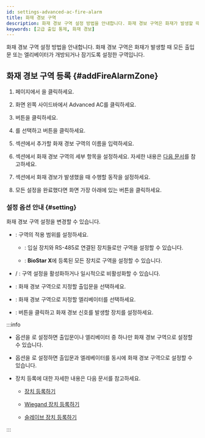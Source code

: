 ```yaml
---
id: settings-advanced-ac-fire-alarm
title: 화재 경보 구역
description: 화재 경보 구역 설정 방법을 안내합니다. 화재 경보 구역은 화재가 발생할 때 모든 출입문 또는 엘리베이터가 개방되거나 잠기도록 설정한 구역입니다.
keywords: [고급 출입 통제, 화재 경보]
---
```


화재 경보 구역 설정 방법을 안내합니다. 화재 경보 구역은 화재가 발생할 때 모든 출입문 또는 엘리베이터가 개방되거나 잠기도록 설정한 구역입니다.

## 화재 경보 구역 등록 {#addFireAlarmZone}

1. <Cmd sid='shell.header.launcher' /> 페이지에서 <Cmd sid='shell.header.setting' />을 클릭하세요.

1. 화면 왼쪽 사이드바에서 <Cmd>Advanced AC</Cmd>를 클릭하세요.

1. <Cmd sid='button.func.addZone' product='2' /> 버튼을 클릭하세요.

1. <Cmd sid='zone.fireAlarm' product='2' />를 선택하고 <Cmd sid='button.apply' product='2' /> 버튼을 클릭하세요.

1. <Cmd sid='common.info' product='2' /> 섹션에서 추가할 화재 경보 구역의 이름을 입력하세요.

1. <Cmd sid='common.setting' product='2' /> 섹션에서 화재 경보 구역의 세부 항목을 설정하세요. 자세한 내용은 [다음 문서](#setting)를 참고하세요.

1. <Cmd sid='common.alarm' product='2' /> 섹션에서 화재 경보가 발생했을 때 수행할 동작을 설정하세요.

1. 모든 설정을 완료했다면 화면 가장 아래에 있는 <Cmd sid='button.apply' product='2' /> 버튼을 클릭하세요.


### 설정 옵션 안내 {#setting}

화재 경보 구역 설정을 변경할 수 있습니다.

* <Cmd sid='zone.globalZone' product='2' />: 구역의 적용 범위를 설정하세요.

  * <Cmd sid='zone.globalZone.local' product='2' />: 입실 장치와 RS-485로 연결된 장치들로만 구역을 설정할 수 있습니다.

  * <Cmd sid='zone.globalZone.global' product='2' />: **BioStar X**에 등록된 모든 장치로 구역을 설정할 수 있습니다.

* <Cmd sid='zone.pause.activated' product='2' /> / <Cmd sid='zone.pause.deactivate' product='2' />: 구역 설정을 활성화하거나 일시적으로 비활성화할 수 있습니다.

* <Cmd sid='zone.pause.doorselected' product='2' />: 화재 경보 구역으로 지정할 출입문을 선택하세요.

* <Cmd sid='zone.pause.liftselected' product='2' />: 화재 경보 구역으로 지정할 엘리베이터를 선택하세요.

* <Cmd sid='zone.deviceInput' product='2' />: <Cmd sid='button.addPlus' product='2' /> 버튼을 클릭하고 화재 경보 신호를 발생할 장치를 설정하세요.

:::info

* <Cmd sid='zone.globalZone' product='2' /> 옵션을 <Cmd sid='zone.globalZone.local' product='2' />로 설정하면 출입문이나 엘리베이터 중 하나만 화재 경보 구역으로 설정할 수 있습니다.

* <Cmd sid='zone.globalZone' product='2' /> 옵션을 <Cmd sid='zone.globalZone.global' product='2' />로 설정하면 출입문과 엘레베이터를 동시에 화재 경보 구역으로 설정할 수 있습니다.

* 장치 등록에 대한 자세한 내용은 다음 문서를 참고하세요.

  * [장치 등록하기](settings-adding-devices)

  * [Wiegand 장치 등록하기](settings-adding-wiegand)

  * [슬레이브 장치 등록하기](settings-adding-slave-device)

:::